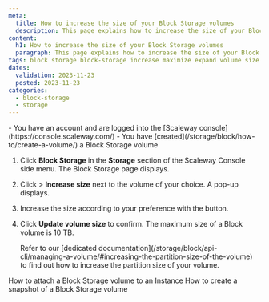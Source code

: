 ```yaml
---
meta:
  title: How to increase the size of your Block Storage volumes
  description: This page explains how to increase the size of your Block Storage volumes
content:
  h1: How to increase the size of your Block Storage volumes
  paragraph: This page explains how to increase the size of your Block Storage volumes
tags: block storage block-storage increase maximize expand volume size
dates:
  validation: 2023-11-23
  posted: 2023-11-23
categories:
  - block-storage
  - storage
---
```


<Macro id="requirements" >

<Message type="requirement">
  - You have an account and are logged into the [Scaleway console](https://console.scaleway.com/)
  - You have [created](/storage/block/how-to/create-a-volume/) a Block Storage volume
</Message>

1. Click **Block Storage** in the **Storage** section of the Scaleway Console side menu. The Block Storage page displays.
2. Click <Icon name="more" /> > **Increase size** next to the volume of your choice. A pop-up displays.
3. Increase the size according to your preference with the <Icon name="plus" /> button.
4. Click **Update volume size** to confirm.
    <Message type="note">
      The maximum size of a Block volume is 10 TB.
    </Message>

    <Message type="tip">
      Refer to our [dedicated documentation](/storage/block/api-cli/managing-a-volume/#increasing-the-partition-size-of-the-volume) to find out how to increase the partition size of your volume.
    </Message>

<Navigation title="See also">
  <PreviousButton to="/storage/block/how-to/attach-a-volume/">How to attach a Block Storage volume to an Instance</PreviousButton>
  <NextButton to="/storage/block/how-to/create-a-snapshot/">How to create a snapshot of a Block Storage volume</NextButton>
</Navigation>